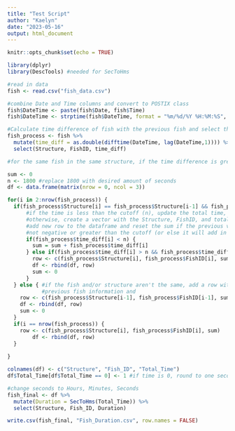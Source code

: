 ---
title: "Test Script"
author: "Kaelyn"
date: "2023-05-16"
output: html_document
---

```{r setup, include=FALSE}
knitr::opts_chunk$set(echo = TRUE)
```

```{r Load libaries}
library(dplyr)
library(DescTools) #needed for SecToHms
```

```{r Load data}
#read in data
fish <- read.csv("fish_data.csv")

#combine Date and Time columns and convert to POSTIX class
fish$DateTime <- paste(fish$Date, fish$Time)
fish$DateTime <- strptime(fish$DateTime, format = "%m/%d/%Y %H:%M:%S", tz = "GMT")
```

```{r Process data}
#Calculate time difference of fish with the previous fish and select the relevant columns
fish_process <- fish %>%
  mutate(time_diff = as.double(difftime(DateTime, lag(DateTime,1)))) %>%
  select(Structure, FishID, time_diff)
```

```{r Process data with loop}
#for the same fish in the same structure, if the time difference is greater than n seconds, include data as a new row in the dataframe with the total amount of time

sum <- 0
n <- 1800 #replace 1800 with desired amount of seconds
df <- data.frame(matrix(nrow = 0, ncol = 3))

for(i in 2:nrow(fish_process)) {
  if(fish_process$Structure[i] == fish_process$Structure[i-1] && fish_process$FishID[i] == fish_process$FishID[i-1]) { #check if fish and structure are the same
      #if the time is less than the cutoff (n), update the total time,
      #otherwise, create a vector with the Structure, FishID, and total time
      #add new row to the dataframe and reset the sum if the previous value is 
      #not negative or greater than the cutoff (or else it will add in an extra 0)
      if(fish_process$time_diff[i] < n) {
        sum = sum + fish_process$time_diff[i]
      } else if(fish_process$time_diff[i] > n && fish_process$time_diff[i-1] >= 0 && fish_process$time_diff[i-1] < n) {
        row <- c(fish_process$Structure[i], fish_process$FishID[i], sum)
        df <- rbind(df, row)
        sum <- 0
      }
  } else { #if the fish and/or structure aren't the same, add a row with
           #previous fish information and 
    row <- c(fish_process$Structure[i-1], fish_process$FishID[i-1], sum)
    df <- rbind(df, row)
    sum <- 0
  }
  if(i == nrow(fish_process)) {
    row <- c(fish_process$Structure[i], fish_process$FishID[i], sum)
        df <- rbind(df, row)
  }
  
}

colnames(df) <- c("Structure", "Fish_ID", "Total_Time")
df$Total_Time[df$Total_Time == 0] <- 1 #if time is 0, round to one second

#change seconds to Hours, Minutes, Seconds
fish_final <- df %>%
  mutate(Duration = SecToHms(Total_Time)) %>%
  select(Structure, Fish_ID, Duration)
```

```{r Output Data}
write.csv(fish_final, "Fish_Duration.csv", row.names = FALSE)
```

